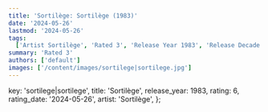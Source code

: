 ```yaml
---
title: 'Sortilège: Sortilège (1983)'
date: '2024-05-26'
lastmod: '2024-05-26'
tags:
  ['Artist Sortilège', 'Rated 3', 'Release Year 1983', 'Release Decade 1980']
summary: 'Rated 3'
authors: ['default']
images: ['/content/images/sortilege|sortilege.jpg']
---
```


  key: 'sortilege|sortilege',
  title: 'Sortilège',
  release_year: 1983,
  rating: 6,
  rating_date: '2024-05-26',
  artist: 'Sortilège',
};

<MusicRating data={data} />
